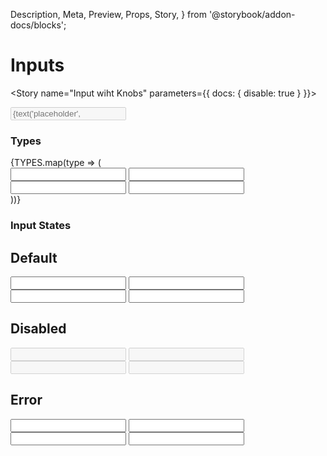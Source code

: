   Description,
  Meta,
  Preview,
  Props,
  Story,
} from '@storybook/addon-docs/blocks';


<Meta component={Input} title="Components/Molecules/Form Controls/Input" />

# Inputs
<Description of={Input} />
<Props of={Input} />

<Story name="Input wiht Knobs" parameters={{ docs: { disable: true } }}>
  <form id="inputWithKnobForm">
    <Input
      btnOptions={{
        btnClick: action('`Input with Knobs` button onClick event triggered.'),
        btnIcon: text('btnIcon', 'navigate', 'Button Options'),
      }}
      className={text('className', '', 'Input Options')}
      disabled={boolean('disabled', false, 'Input Options')}
      errorMsg={text('errorMsg', '', 'Input Options')}
      formId={text('formId', 'inputWithKnobsForm', 'Input Options')}
      handleChange={action('`Input with Knobs` onChange event triggered.')}
      helpText={text('helpText', 'This is useful or helpful information.', 'Input Options')}
      htmlType={text('htmlType', 'text', 'Input Options')}
      icon={text('icon', '', 'Input Options')}
      initialValue={text('initialValue', '','Input Options')}
      label={text('label', 'Input with Knobs', 'Input Options')}
      name={text('name', 'inputWithKnobs', 'Input Options')}
      placeholder={text('placeholder', 'Please fill this in.', 'Input Options')}
    />
  </form>
</Story>

### Types
<Preview>
  <Story name="Input Types">
    <form id="inputTypesForm">
      {TYPES.map(type => (
        <div key={type}>
          <Input
            formId="inputTypesForm"
            htmlType={type}
            label={`Label for ${type}`}
            name={`${type}InputStandard`}
          />
          <Input
            formId="inputTypesForm"
            helpText={`Help text for ${type}`}
            htmlType={type}
            label={`Label for ${type}`}
            name={`${type}InputHelpText`}
          />
          <Input
            formId="inputTypesForm"
            htmlType={type}
            icon="edit"
            label={`Label for ${type}`}
            name={`${type}InputIcon`}
          />
          <Input
            btnOptions={{
              btnClick: action(`'Input Types' of type ${type} button onClick event triggered.`),
              btnIcon: 'navigate',
            }}
            formId="inputTypesForm"
            htmlType={type}
            label={`Label for ${type}`}
            name={`${type}InputButton`}
          />
        </div>
      ))}
    </form>
  </Story>
</Preview>

### Input States
<Preview>
  <Story name="Input States">
    <form id="inputStatesForm">
      <h2>Default</h2>
      <Input
        formId="inputStatesForm"
        label="Label for Standard"
        name="defaultTextInput"
      />
      <Input
        formId="inputStatesForm"
        helpText="Help text for default"
        label="Label for Disabled"
        name="defaultTextInputWithHelpText"
      />
      <Input
        formId="inputStatesForm"
        icon="edit"
        label="Label for Icon"
        name="defaultTextInputWithIcon"
      />
      <Input
        btnOptions={{
          btnClick: action(`'Input Types' button onClick event triggered.`),
          btnIcon: 'navigate',
        }}
        formId="inputStatesForm"
        label="Label for Button"
        name="defaultTextInputWithButton"
      />
      <h2>Disabled</h2>
      <Input
        disabled
        formId="inputStatesForm"
        label="Label for Standard"
        name="disabledTextInput"
      />
      <Input
        disabled
        formId="inputStatesForm"
        helpText="Help text for disabled"
        label="Label for Disabled"
        name="disabledTextInputWithHelpText"
      />
      <Input
        disabled
        formId="inputStatesForm"
        icon="edit"
        label="Label for Icon"
        name="disabledTextInputWithIcon"
      />
      <Input
        disabled
        btnOptions={{
          btnClick: action(`'Input Types' disabled button onClick event triggered.`),
          btnIcon: 'navigate',
        }}
        formId="inputStatesForm"
        label="Label for Button"
        name="disabledTextInputWithButton"
      />
      <h2>Error</h2>
      <Input
        errorMsg="This is an error message."
        formId="inputStatesForm"
        label="Label for Standard"
        name="errorTextInput"
      />
      <Input
        errorMsg="This is an error message."
        formId="inputStatesForm"
        helpText="Help text for error"
        label="Label for Disabled"
        name="errorTextInputWithHelpText"
      />
      <Input
        errorMsg="This is an error message."
        formId="inputStatesForm"
        icon="edit"
        label="Label for Icon"
        name="errorTextInputWithIcon"
      />
      <Input
        btnOptions={{
          btnClick: action(`'Input Types' error button onClick event triggered.`),
          btnIcon: 'navigate',
        }}
        errorMsg="This is an error message."
        formId="inputStatesForm"
        label="Label for Button"
        name="errorTextInputWithButton"
      />
    </form>
  </Story>
</Preview>
